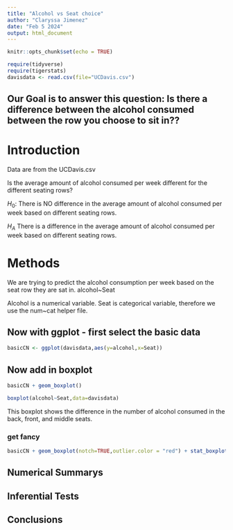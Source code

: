 ```yaml
---
title: "Alcohol vs Seat choice"
author: "Claryssa Jimenez"
date: "Feb 5 2024"
output: html_document
---
```


```r
knitr::opts_chunk$set(echo = TRUE)
```

```r
require(tidyverse)
require(tigerstats)
davisdata <- read.csv(file="UCDavis.csv")
```
## Our Goal is to answer this question: Is there a difference between the alcohol consumed between the row you choose to sit in??

# Introduction

Data are from the UCDavis.csv

Is the average amount of alcohol consumed per week different for the different seating rows?

$H_0$: There is NO difference in the average amount of alcohol consumed per week based on different seating rows. 

$H_A$ There is a difference in the average amount of alcohol consumed per week based on different seating rows. 


# Methods

We are trying to predict the alcohol consumption per week based on the seat row they are sat in. alcohol~Seat

Alcohol is a numerical variable. Seat is categorical variable, therefore we use the num~cat helper file. 


## Now with ggplot - first select the basic data

```r
basicCN <- ggplot(davisdata,aes(y=alcohol,x=Seat))
```
## Now add in boxplot

```r
basicCN + geom_boxplot()
```
  
```r
boxplot(alcohol~Seat,data=davisdata)
```
  
This boxplot shows the difference in the number of alcohol consumed in the back, front, and middle seats. 
  
### get fancy  

```r
basicCN + geom_boxplot(notch=TRUE,outlier.color = "red") + stat_boxplot(geom ='errorbar') + labs(title="Fancy notch boxplot \n with 2 lines")
```

## Numerical Summarys 

## Inferential Tests

## Conclusions


